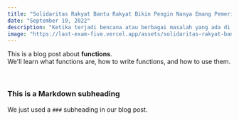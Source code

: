 ```yaml
---
title: "Solidaritas Rakyat Bantu Rakyat Bikin Pengin Nanya Emang Pemerintahnya ke Mana?"
date: "September 19, 2022"
description: "Ketika terjadi bencana atau berbagai masalah yang ada di Indonesia, masyarakat berbondong-bondong bersolidaritas dengan mendonasikan sebagian hartanya untuk masyarakat lain yang terkena dampak bencana."
image: "https://last-exam-five.vercel.app/assets/solidaritas-rakyat-bantu-rakyat-bikin-pengin-nanya-emang-pemerintahnya-ke-mana.jpeg"
---
```


<p>
  This is a blog post about <strong>functions</strong>. <br />
  We'll learn what functions are, how to write functions, and how to use them.
</p>

<br />

### This is a Markdown subheading

We just used a `###` subheading in our blog post.

